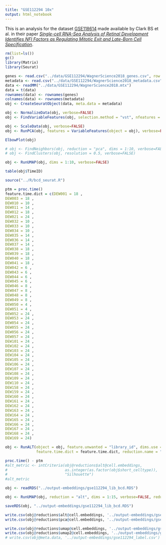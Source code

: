 ```yaml
---
title: "GSE112294 10x"
output: html_notebook
---
```


This is an analysis for the dataset [GSE118614](https://www.ncbi.nlm.nih.gov/geo/query/acc.cgi?acc=GSE118614) made available by Clark BS et al. in their paper [_Single-cell RNA-Seq Analysis of Retinal Development Identifies NFI Factors as Regulating Mitotic Exit and Late-Born Cell Specification_](https://www.sciencedirect.com/science/article/abs/pii/S0896627319303459).



```r
rm(list=ls())
gc()
library(Matrix)
library(Seurat)
```

```r
genes <- read.csv("../data/GSE112294/WagnerScience2018_genes.csv", row.names = 1)
metadata <- read.csv("../data/GSE112294/WagnerScience2018_metadata.csv", row.names = 1)
data <- readMM("../data/GSE112294/WagnerScience2018.mtx")
data = t(data)
rownames(data) <- rownames(genes)
colnames(data) <- rownames(metadata)
obj <- CreateSeuratObject(data, meta.data = metadata)
```

```r
obj <- NormalizeData(obj, verbose=FALSE)
obj <- FindVariableFeatures(obj, selection.method = "vst", nfeatures = 2000, verbose=FALSE)

obj <- ScaleData(obj, verbose=FALSE)
obj <- RunPCA(obj, features = VariableFeatures(object = obj), verbose=FALSE)

ElbowPlot(obj)
```

```r
# obj <- FindNeighbors(obj, reduction = "pca", dims = 1:10, verbose=FALSE)
# obj <- FindClusters(obj, resolution = 0.5, verbose=FALSE)
```

```r
obj <- RunUMAP(obj, dims = 1:10, verbose=FALSE)
```

```r
table(obj$TimeID)
```


```r
source("../R/bcd_seurat.R")

ptm = proc.time()
feature.time.dict = c(DEW001 = 18 ,
DEW003 = 18 ,
DEW010 = 10 ,
DEW011 = 14 ,
DEW012 = 18 ,
DEW021 = 24 ,
DEW032 = 10 ,
DEW033 = 10 ,
DEW034 = 10 ,
DEW035 = 14 ,
DEW036 = 14 ,
DEW037 = 14 ,
DEW038 = 18 ,
DEW039 = 18 ,
DEW040 = 18 ,
DEW041 = 18 ,
DEW042 = 6 ,
DEW043 = 6 ,
DEW044 = 6 ,
DEW045 = 6 ,
DEW046 = 8 ,
DEW047 = 8 ,
DEW048 = 8 ,
DEW049 = 8 ,
DEW050 = 4 ,
DEW051 = 4 ,
DEW052 = 24 ,
DEW053 = 24 ,
DEW054 = 24 ,
DEW055 = 24 ,
DEW056 = 24 ,
DEW057 = 24 ,
DEW101 = 24 ,
DEW102 = 24 ,
DEW103 = 24 ,
DEW104 = 24 ,
DEW105 = 24 ,
DEW106 = 24 ,
DEW107 = 24 ,
DEW108 = 24 ,
DEW109 = 24 ,
DEW110 = 24 ,
DEW158 = 24 ,
DEW159 = 24 ,
DEW160 = 24 ,
DEW161 = 24 ,
DEW162 = 24 ,
DEW163 = 24 ,
DEW164 = 24 ,
DEW165 = 24 ,
DEW166 = 24 ,
DEW167 = 24 ,
DEW168 = 24 ,
DEW169 = 24)

obj <- RunALT(object = obj, feature.unwanted = "library_id", dims.use = 1:15, reduction.use = "pca", 
              feature.time.dict = feature.time.dict, reduction.name = "alt", reduction.key = "ALT_")

proc.time() - ptm
#alt_metric <- intCriteria(obj@reductions$alt@cell.embeddings, 
#                          as.integer(as.factor(obj$short_celltype)), 
#                          "Silhouette")
#alt_metric 
```
```r
obj <- readRDS("../output-embeddings/gse112294_lib_bcd.RDS")
```


```r
obj <- RunUMAP(obj, reduction = "alt", dims = 1:15, verbose=FALSE, reduction.name = "umap2")
```

```r
saveRDS(obj, "../output-embeddings/gse112294_lib_bcd.RDS")
```


```r
write.csv(obj@reductions$alt@cell.embeddings, '../output-embeddings/gse112294_lib_bcd.csv')
write.csv(obj@reductions$pca@cell.embeddings, '../output-embeddings/gse112294_lib_pca.csv')

write.csv(obj@reductions$umap@cell.embeddings, '../output-embeddings/gse112294_lib_bcd_umap.csv')
write.csv(obj@reductions$umap2@cell.embeddings, '../output-embeddings/gse112294_lib_pca_umap.csv')
# write.csv(obj@meta.data, '../output-embeddings/gse112294_label.csv')

```

